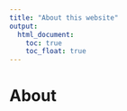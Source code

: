 ```yaml
---
title: "About this website"
output: 
  html_document:
    toc: true
    toc_float: true
---
```


# About


